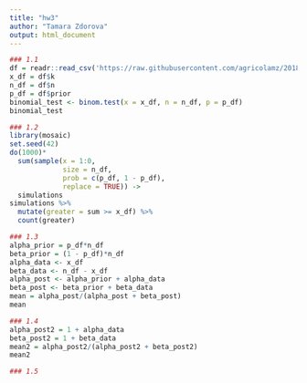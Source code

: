 ```yaml
---
title: "hw3"
author: "Tamara Zdorova"
output: html_document
---
```


```r
### 1.1
df = readr::read_csv('https://raw.githubusercontent.com/agricolamz/2018_data_analysis_for_linguists/master/data/students/tozdo/hw3_binomial/hw3_binomial.csv')
x_df = df$k
n_df = df$n
p_df = df$prior
binomial_test <- binom.test(x = x_df, n = n_df, p = p_df)
binomial_test
```


```r
### 1.2
library(mosaic)
set.seed(42)
do(1000)*
  sum(sample(x = 1:0, 
             size = n_df, 
             prob = c(p_df, 1 - p_df), 
             replace = TRUE)) ->
  simulations
simulations %>% 
  mutate(greater = sum >= x_df) %>% 
  count(greater)
```


```r
### 1.3
alpha_prior = p_df*n_df
beta_prior = (1 - p_df)*n_df
alpha_data <- x_df
beta_data <- n_df - x_df
alpha_post <- alpha_prior + alpha_data
beta_post <- beta_prior + beta_data
mean = alpha_post/(alpha_post + beta_post)
mean
```

```r
### 1.4
alpha_post2 = 1 + alpha_data
beta_post2 = 1 + beta_data
mean2 = alpha_post2/(alpha_post2 + beta_post2)
mean2
```

```r
### 1.5

```

